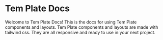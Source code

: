 # Tem Plate Docs

Welcome to Tem Plate Docs! This is the docs for using Tem Plate components and layouts. Tem Plate components and layouts are made with tailwind css. They are all responsive and ready to use in your next project.
